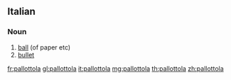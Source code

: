 ==Italian==

===Noun===
{{it-noun|f}}

# [[ball]] (of paper etc)
# [[bullet]]

[[fr:pallottola]]
[[gl:pallottola]]
[[it:pallottola]]
[[mg:pallottola]]
[[th:pallottola]]
[[zh:pallottola]]